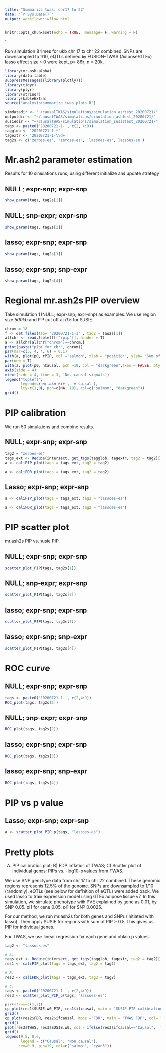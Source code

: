 ```yaml
---
title: "Summarize twas: chr17 to 22"
date: "`r Sys.Date()`"
output: workflowr::wflow_html
---
```


```r
knitr::opts_chunk$set(echo = TRUE,  message= F, warning = F)
```
`

Run simulation 8 times for ukb chr 17 to chr 22 combined. SNPs are downsampled to 1/10, eQTLs defined by FUSION-TWAS (Adipose/GTEx) lasso effect size > 0 were kept, p= 86k, n = 20k.

```r
library(mr.ash.alpha)
library(data.table)
suppressMessages({library(plotly)})
library(tidyr)
library(plyr)
library(stringr)
library(kableExtra)
source("analysis/summarize_twas_plots.R")
```
```r
simdatadir <- "~/causalTWAS/simulations/simulation_ashtest_20200721/"
outputdir <- "~/causalTWAS/simulations/simulation_ashtest_20200721/"
susiedir <- "~/causalTWAS/simulations/simulation_susietest_20200721/"
tags <- paste0('20200721-1-', c(2, 4:9))
tagglob <- '20200721-1-*'
tagextr <- '20200721-1-\\d+'
tag2s <- c('zeroes-es', 'zerose-es', 'lassoes-es','lassoes-se')
```

# Mr.ash2 parameter estimation

Results for 10 simulations runs, using different initialize and update strategy


## NULL; expr-snp; expr-snp 

```r
show_param(tags, tag2s[1])
```

## NULL; snp-expr; expr-snp

```r
show_param(tags, tag2s[2])
```

## lasso; expr-snp; expr-snp

```r
show_param(tags, tag2s[3])
```

## lasso; expr-snp; snp-expr

```r
show_param(tags, tag2s[4])
```

# Regional mr.ash2s PIP overview
Take simulation 1 (NULL; expr-snp; expr-snp) as examples. We use region size *500kb* and PIP cut off at *0.5* for SUSIE.

```r
chrom = 18
f <- get_files(tag= "20200721-1-3" , tag2 = tag2s[1])
allchr <- read.table(f[["rpip"]], header = T)
a <- allchr[allchr["chrom"]==chrom,]
print(paste("plot for chr", chrom))
par(mar=c(5, 4, 4, 6) + 0.1)
with(a, plot(p0, rPIP, col ='salmon', xlab = "position", ylab= "Sum of PIP", type = 'h', lwd = 2))
par(new = T)
with(a, plot(p0, nCausal, pch =19, col = "darkgreen",axes = FALSE, bty = "n", xlab = "", ylab = ""))
axis(side = 4)
mtext(side = 4, line = 3, 'No. causal signals')
legend("topleft",
       legend=c("Mr.ASH PIP", "# Causal"),
       lty=c(1,0), pch=c(NA, 19), col=c("salmon", "darkgreen"))
grid()
```


# PIP calibration
We run 50 simulations and combine results.

## NULL; expr-snp; expr-snp 
```r
tag2 = "zeroes-es"
tags_ext <- Reduce(intersect, get_tags(tagglob, tagextr, tag2 = tag2)['gsusie'])
a <- caliPIP_plot(tags = tags_ext, tag2 = tag2)
```
```r
a <- caliFDR_plot(tags = tags_ext, tag2 = tag2)
```

## Lasso; expr-snp; expr-snp 
```r
a <- caliPIP_plot(tags = tags_ext, tag2 = "lassoes-es")
```

```r
a <- caliFDR_plot(tags = tags_ext, tag2 = "lassoes-es")
```

# PIP scatter plot
mr.ash2s PIP vs. susie PIP.

## NULL; expr-snp; expr-snp 
```r
scatter_plot_PIP(tags, tag2s[1])
```
## NULL; snp-expr; expr-snp

```r
scatter_plot_PIP(tags, tag2s[2])
```
## lasso; expr-snp; expr-snp

```r
scatter_plot_PIP(tags, tag2s[3])
```

## lasso; expr-snp; snp-expr

```r
scatter_plot_PIP(tags, tag2s[4])
```


# ROC curve

## NULL; expr-snp; expr-snp 
```r
tags <- paste0('20200721-1-', c(2,4:9))
ROC_plot(tags, tag2s[2])
```

## NULL; snp-expr; expr-snp

```r
ROC_plot(tags, tag2s[2])
```

## lasso; expr-snp; expr-snp

```r
ROC_plot(tags, tag2s[3])
```

## lasso; expr-snp; snp-expr

```r
ROC_plot(tags, tag2s[4])
```


# PIP vs p value

## Lasso; expr-snp; expr-snp 
```r
a <- scatter_plot_PIP_p(tags, "lassoes-es")
```

# Pretty plots
A) PIP calibration plot; B) FDP inflation of TWAS; C) Scatter plot of individual genes: PIPs vs. -log10-p values from TWAS.

We use SNP genotype data from chr 17 to chr 22 combined. These genomic regions represents 12.5% of the genome. SNPs are downsampled to 1/10 (randomly), eQTLs (see below for definition of eQTL) were added back. We used lasso to train expression model using GTEx adipose tissue v7. In this simulation, we simulate phenotype with PVE explained by gene as 0.01, by SNP 0.05. pi1 for gene 0.05, pi1 for SNP 0.0025. 

For our method, we run mr.ash2s for both genes and SNPs (initiated with lasso). Then apply SUSIE for regions with sum of PIP > 0.5. This gives us PIP for individual genes.

For TWAS, we use linear regression for each gene and obtain p values.

```r
tag2 <- "lassoes-es"

# A)
tags_ext <- Reduce(intersect, get_tags(tagglob, tagextr, tag2 = tag2)['gsusie'])
res1 <- caliPIP_plot(tags = tags_ext, tag2 = tag2)

# B)
res2 <- caliFDR_plot(tags = tags_ext, tag2 = tag2)

# C)
tags <- paste0('20200721-1-', c(2,4:9))
res3 <- scatter_plot_PIP_p(tags, "lassoes-es")
```

```r
par(mfrow=c(1,3))
cp_plot(res1$SUSIE.w0_PIP, res1$ifcausal, main = "SUSIE PIP calibration", col = "firebrick")
grid()
cp_plot(res2$FDR, res2$ifcausal, mode ="FDR", main = "TWAS FDP", col= "darkgreen")
grid()
plot(res3$TWAS, res3$SUSIE.w0, col = ifelse(res3$ifcausal=="Causal",  "salmon", "cyan3"), xlab = expression('TWAS -log'[10]*'(p)'), ylab = "SUSIE PIP",pch =19)
grid()
legend(9.5, 0.6, 
       legend = c("Causal", "Non causal"), 
      cex=0.9, pch=19, col=c("salmon", "cyan3"))
```


